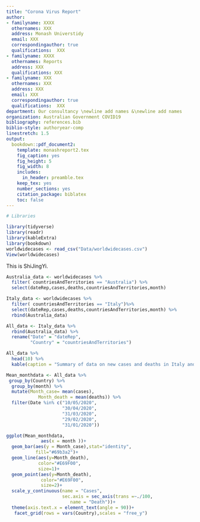 ```yaml
---
title: "Corona Virus Report"
author:
- familyname: XXXX
  othernames: XXX
  address: Monash Universtidy
  email: XXX
  correspondingauthor: true
  qualifications:  XXX
- familyname: XXXX
  othernames: Reports
  address: XXX
  qualifications: XXX
- familyname: XXX
  othernames: XXX
  address: XXX
  email: XXX
  correspondingauthor: true
  qualifications:  XXX
department: Our consultancy \newline add names &\newline add names
organization: Australian Government COVID19
bibliography: references.bib
biblio-style: authoryear-comp
linestretch: 1.5
output:
  bookdown::pdf_document2:
    template: monashreport2.tex
    fig_caption: yes
    fig_height: 5
    fig_width: 8
    includes:
      in_header: preamble.tex
    keep_tex: yes
    number_sections: yes
    citation_package: biblatex
    toc: false
---
```


```r
# Libraries

library(tidyverse)
library(readr)
library(kableExtra)
library(bookdown)
worldwidecases <- read_csv("Data/worldwidecases.csv")
View(worldwidecases)
```



\section*{Country XX1 and YY1"}
This is ShiJingYi.

```r
Australia_data <- worldwidecases %>% 
  filter( countriesAndTerritories == "Australia") %>% 
  select(dateRep,cases,deaths,countriesAndTerritories,month)

Italy_data <- worldwidecases %>% 
  filter( countriesAndTerritories == "Italy")%>% 
  select(dateRep,cases,deaths,countriesAndTerritories,month) %>% 
  rbind(Australia_data)

All_data <- Italy_data %>% 
  rbind(Australia_data) %>% 
  rename("Date" = "dateRep",
         "Country" = "countriesAndTerritories")

All_data %>% 
  head(10) %>% 
  kable(caption = "Summary of data on new cases and deaths in Italy and Australia.")
```

```r
Mean_monthdata <- All_data %>% 
 group_by(Country) %>%
  group_by(month) %>% 
  mutate(Month_case= mean(cases),
            Month_death = mean(deaths)) %>% 
  filter(Date %in% c("10/05/2020",
                     "30/04/2020",
                     "31/03/2020",
                     "29/02/2020",
                     "31/01/2020"))

ggplot(Mean_monthdata,
             aes(x = month ))+
  geom_bar(aes(y = Month_case),stat="identity",
           fill="#69b3a2")+
  geom_line(aes(y=Month_death),
            color="#E69F00",
            size=1)+
  geom_point(aes(y=Month_death),
             color="#E69F00",
             size=2)+
  scale_y_continuous(name = "Cases",
                     sec.axis = sec_axis(trans =~./100,
                        name = "Death"))+
  theme(axis.text.x = element_text(angle = 90))+
   facet_grid(rows = vars(Country),scales = "free_y")
```




\section*{Country XX2 and YY2}

\section*{Country XX3 and YY3}



